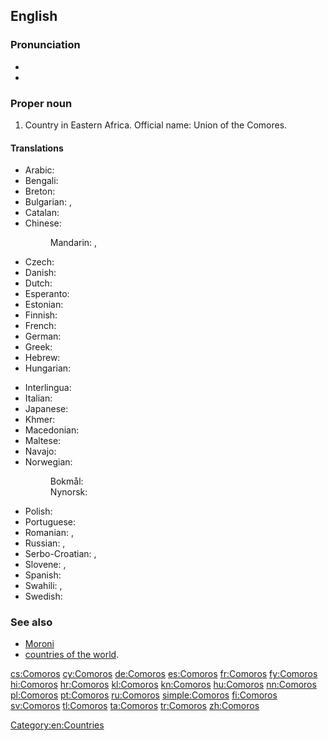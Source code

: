 ==English==
{{wikipedia}}

===Pronunciation===
* {{IPA|/ˈkam.ə.ɹoʊz/}}
* {{audio|En-us-Comoros.ogg|Audio (US)}}

===Proper noun===
{{en-proper noun}}

# Country in Eastern Africa. Official name: Union of the Comores.

====Translations====
{{trans-top|country in Eastern Africa}}
* Arabic: {{t-|ar|جزر القمر|f|p|tr=juzur al-qámar}}
* Bengali: {{t-|bn|কোমোরোস}}
* Breton: {{t-|br|Komorez}}
* Bulgarian: {{qualifier|Komori}} {{t-|bg|Комори|p|sc=Cyrl}}, {{qualifier|Komorski ostrovi}} {{t-|bg|Коморски острови|p|sc=Cyrl}}
* Catalan: {{t|ca|Comores}}
* Chinese:
*: Mandarin: {{t-|cmn|科摩羅|sc=Hani}}, {{t-|cmn|科摩罗|tr=Kēmóluó|sc=Hani}}
* Czech: {{t+|cs|Komory|m|p}}
* Danish: {{t-|da|Comorerne}}
* Dutch: {{t+|nl|Comoren}}
* Esperanto: {{t-|eo|Komoroj}}
* Estonian: {{t-|et|Komoorid}}
* Finnish: {{t+|fi|Komorit}}
* French: {{t+|fr|Comores}}
* German: {{t+|de|Komoren}}
* Greek: {{t+|el|Κομόρες}}
* Hebrew: {{t-|he|קומורו|tr=qomoro|sc=Hebr}}
* Hungarian: {{t+|hu|Comore-szigetek}}
{{trans-mid}}
* Interlingua: {{t-|ia|Comoras}}
* Italian: {{t-|it|Comore}}
* Japanese: {{t+|ja|コモロ|tr=Komoro}}
* Khmer: {{t-|km|កូម័រ|tr=ko mour|sc=Khmr}}
* Macedonian: {{t+|mk|Комори|m|p|tr=Kómori}}
* Maltese: {{t-|mt|Komoros|alt=il-Komoros}}
* Navajo: {{tø|nv|Ooljééʼ Bikéyah Yázhí}}
* Norwegian:
*: Bokmål: {{t+|no|Komorene}}
*: Nynorsk: {{t+|nn|Komorane}}
* Polish: {{t+|pl|Komory}}
* Portuguese: {{t+|pt|Comores}}
* Romanian: {{t-|ro|Comore}}, {{t-|ro|Insulele Comore}}
* Russian: {{t-|ru|Коморские острова|m|p|tr=Komórskije ostrová}}, {{t-|ru|Коморы|m|p|tr=Komóry}}
* Serbo-Croatian: {{t-|sh|Komori|m}}, {{t-|sh|Komorska Ostrva}} {{n|p}}
* Slovene: {{t+|sl|Komori}} {{m|p}}, {{t-|sl|Komorski otoki}} {{m|p}}
* Spanish: {{t+|es|Comores}}
* Swahili: {{t+|sw|Visiwa vya Ngazija}}, {{t-|sw|Visiwa vya Komoro}}
* Swedish: {{t+|sv|Comorerna}}
{{trans-bottom}}

===See also===
* [[Moroni]]
* [[Appendix:Countries of the world|countries of the world]].
{{projectlinks
|wikipedia
|source
|page2=CIA World Fact Book, 2004/Comoros
|label2=Comoros, CIA World Fact Book 2004
|commons
|commons
|page4=Atlas of Comoros
|news
|page5=Portal:Comoros
}}

[[Category:en:Countries]]

[[cs:Comoros]]
[[cy:Comoros]]
[[de:Comoros]]
[[es:Comoros]]
[[fr:Comoros]]
[[fy:Comoros]]
[[hi:Comoros]]
[[hr:Comoros]]
[[kl:Comoros]]
[[kn:Comoros]]
[[hu:Comoros]]
[[nn:Comoros]]
[[pl:Comoros]]
[[pt:Comoros]]
[[ru:Comoros]]
[[simple:Comoros]]
[[fi:Comoros]]
[[sv:Comoros]]
[[tl:Comoros]]
[[ta:Comoros]]
[[tr:Comoros]]
[[zh:Comoros]]